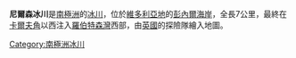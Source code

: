 {{coord|71|31|S|169|41|E|display=title}}

'''尼爾森冰川'''是[[南極洲|南極洲]]的[[冰川|冰川]]，位於[[維多利亞地|維多利亞地]]的[[彭內爾海岸|彭內爾海岸]]，全長7公里，最終在[[卡爾夫角|卡爾夫角]]以西注入[[羅伯特森灣|羅伯特森灣]]西部，由[[英國|英國]]的探險隊繪入地圖。

{{Antarctica-geo-stub}}
[[Category:南極洲冰川|Category:南極洲冰川]]